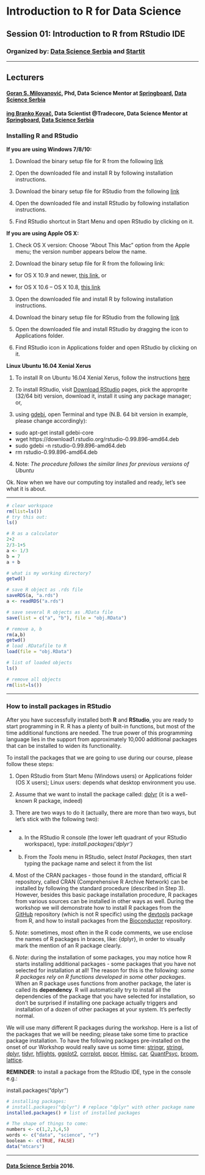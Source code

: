 # Introduction to R for Data Science
## Session 01: Introduction to R from RStudio IDE
### Organized by: [Data Science Serbia](http//:www.datascience.rs) and [Startit](http://en.startit.rs)
***

## Lecturers

#### [Goran S. Milovanović](http://www.exactness.net), Phd, Data Science Mentor at [Springboard](https://www.springboard.com/workshops/data-science), [Data Science Serbia](http://www.datascience.rs)
#### [ing Branko Kovač](https://rs.linkedin.com/in/kovacbranko), Data Scientist @Tradecore, Data Science Mentor at [Springboard](https://www.springboard.com/workshops/data-science), [Data Science Serbia](http://www.datascience.rs)

### Installing R and RStudio

**If you are using Windows 7/8/10:**

1. Download the binary setup file for R from the following [link](https://cran.r-project.org/bin/windows/base/R-3.3.2-win.exe)

2. Open the downloaded file and install R by following installation instructions.

3. Download the binary setup file for RStudio from the following [link](https://download1.rstudio.org/RStudio-1.0.44.exe)

4. Open the downloaded file and install RStudio by following installation instructions.

5. Find RStudio shortcut in Start Menu and open RStudio by clicking on it.

**If you are using Apple OS X:** 

1. Check OS X version: Choose “About This Mac” option from the Apple menu; the version number appears below the name.

2. Download the binary setup file for R from the following link: 	

+ for OS X 10.9 and newer, [this link](https://cran.r-project.org/bin/macosx/R-3.3.2.pkg), or

+ for OS X 10.6 – OS X 10.8, [this link](https://cran.r-project.org/bin/macosx/R-3.2.1-snowleopard.pkg)

3. Open the downloaded file and install R by following installation instructions.

4. Download the binary setup file for RStudio from the following [link](https://download1.rstudio.org/RStudio-1.0.44.dmg)

5. Open the downloaded file and install RStudio by dragging the icon to Applications folder.

6. Find RStudio icon in Applications folder and open RStudio by clicking on it.

**Linux Ubuntu 16.04 Xenial Xerus**

1. To install R on Ubuntu 16.04 Xenial Xerus, follow the instructions [here](https://www.r-bloggers.com/how-to-install-r-on-linux-ubuntu-16-04-xenial-xerus/)

2. To install RStudio, visit [Download RStudio](https://www.rstudio.com/products/rstudio/download/) pages, pick the approprite (32/64 bit) version, download it, install it using any package manager; or,

3. using [gdebi](https://apps.ubuntu.com/cat/applications/precise/gdebi/), open Terminal and type (N.B. 64 bit version in example, please change accordingly):
+ sudo apt-get install gdebi-core
+ wget https://download1.rstudio.org/rstudio-0.99.896-amd64.deb
+ sudo gdebi -n rstudio-0.99.896-amd64.deb
+ rm rstudio-0.99.896-amd64.deb

4. Note: *The procedure follows the similar lines for previous versions of Ubuntu*

Ok. Now when we have our computing toy installed and ready, let's see what it is about.

***
```r
# clear workspace
rm(list=ls())
# try this out:
ls()
```

```r
# R as a calculator
2+2
2/3-1+5
a <- 1/3
b = 7
a + b
```

```r
# what is my working directory?
getwd()
```

```r
# save R object as .rds file
saveRDS(a, "a.rds")
a <- readRDS("a.rds")
```

```r
# save several R objects as .RData file
save(list = c("a", "b"), file = "obj.RData")

# remove a, b
rm(a,b)
getwd()
# load .RDatafile to R
load(file = "obj.RData")
```

```r
# list of loaded objects
ls()

# remove all objects
rm(list=ls())
```

***
### How to install packages in RStudio

After you have successfully installed both **R** and **RStudio**, you are ready to start programming in R.
R has a plenty of built-in functions, but most of the time additional functions are needed. The true power of this programming language lies in the support from approximately 10,000 additional packages that can be installed to widen its functionality.

To install the packages that we are going to use during our course, please follow these steps:

1. Open RStudio from Start Menu (Windows users) or Applications folder (OS X users); Linux users: depends what desktop environment you use.

2. Assume that we want to install the package called: [dplyr](https://cran.r-project.org/web/packages/dplyr/index.html) (it is a well-known R package, indeed)

3. There are two ways to do it (actually, there are more than two ways, but let’s stick with the following two):

+ a. In the RStudio R console (the lower left quadrant of your RStudio workspace), type: *install.packages(‘dplyr’)*
+ b. From the *Tools* menu in RStudio, select *Instal Packages*, then start typing the package name and select it from the list

4. Most of the CRAN packages - those found in the standard, official R repository, called CRAN (Comprehensive R Archive Network) can be installed by following the standard procedure (described in Step 3). However, besides this basic package installation procedure, R packages from various sources can be installed in other ways as well. During the workshop we will demonstrate how to install R packages from the [GitHub](https://github.com/) repository (which is not R specific) using the [devtools](https://github.com/hadley/devtools) package from R, and how to install packages from the [Bioconductor](https://www.bioconductor.org/) repository.

5. *Note*: sometimes, most often in the R code comments, we use enclose the names of R packages in braces, like: {dplyr}, in order to visually mark the mention of an R package clearly.

6. *Note*: during the installation of some packages, you may notice how R starts installing additional packages - some packages that you have not selected for installation at all! The reason for this is the following: *some R packages rely on R functions developed in some other packages*. When an R package uses functions from another package, the later is called its **dependency**. R will automatically try to install all the dependencies of the package that you have selected for installation, so don’t be surprised if installing one package actually triggers and installation of a dozen of other packages at your system. It’s perfectly normal.

We will use many different R packages during the workshop. Here is a list of the packages that we will be needing; please take some time to practice package installation. To have the following packages pre-installed on the onset of our Workshop would really save us some time: [stringr](https://cran.r-project.org/web/packages/stringr/index.html), [stringi](https://cran.r-project.org/web/packages/stringi/index.html), [dplyr](https://cran.r-project.org/web/packages/dplyr/index.html), [tidyr](https://cran.r-project.org/web/packages/tidyr/index.html), [hflights](https://cran.rstudio.com/web/packages/hflights/index.html), [ggplot2](https://cran.r-project.org/web/packages/ggplot2/index.html), [corrplot](https://cran.r-project.org/web/packages/corrplot/index.html), [ppcor](https://cran.r-project.org/web/packages/ppcor/index.html), [Hmisc](https://cran.r-project.org/web/packages/Hmisc/index.html), [car](https://cran.r-project.org/web/packages/car/index.html), [QuantPsyc](https://cran.r-project.org/web/packages/QuantPsyc/index.html), [broom](https://cran.r-project.org/web/packages/broom/index.html), [lattice](https://cran.r-project.org/web/packages/lattice/index.html).

**REMINDER**: to install a package from the RStudio IDE, type in the console e.g.:

install.packages("dplyr")

```r
# installing packages:
# install.packages("dplyr") # replace "dplyr" with other package name
installed.packages() # list of installed packages
```

```r
# The shape of things to come:
numbers <- c(1,2,3,4,5)
words <- c("data", "science", "r")
boolean <- c(TRUE, FALSE)
data("mtcars")
```

***
#### [Data Science Serbia](http://www.datascience.rs) 2016.
